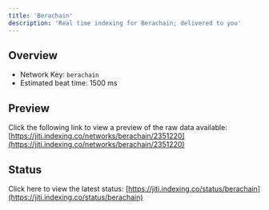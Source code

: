```yaml
---
title: 'Berachain'
description: 'Real time indexing for Berachain; delivered to you'
---
```


## Overview
- Network Key: `berachain`
- Estimated beat time: 1500 ms

## Preview
Click the following link to view a preview of the raw data available: [https://jiti.indexing.co/networks/berachain/2351220](https://jiti.indexing.co/networks/berachain/2351220)

## Status
Click here to view the latest status: [https://jiti.indexing.co/status/berachain](https://jiti.indexing.co/status/berachain)
